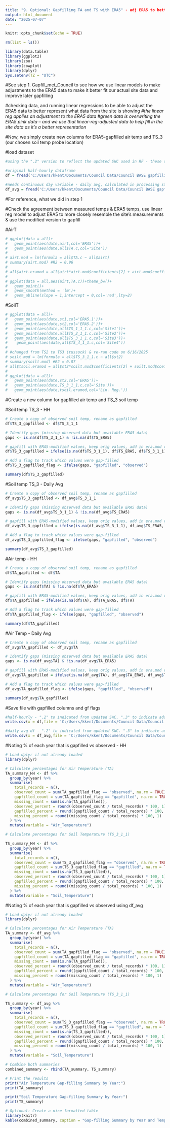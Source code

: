 ```yaml
---
title: "9. Optional: Gapfilling TA and TS with ERA5" - adj ERA5 to better match site measurements, then using that to gapfill missing soil temp and air temp. Using this for annual and seasonal averages, popssibly to train RF model for CO2 and CH4 predictions - do not use gapfilled for stats, budgets, etc.* 
output: html_document
date: "2025-07-07"
---
```


```r
knitr::opts_chunk$set(echo = TRUE)
```

```r
rm(list = ls())

library(data.table)
library(ggplot2)
library(zoo)
library(cowplot)
library(dplyr)
Sys.setenv(TZ = "UTC")
```

#See step 1. Gapfill_met_Council to see how we use linear models to make adjustments to the ERA5 data to make it better fit our actual site data and improve later gapfilling


#checking data, and running linear regressions to be able to adjust the ERA5 data to better represent what data from the site is showing*
#the linear reg applies an adjustment to the ERA5 data 
#green data is overwriting the ERA5 pink data -- and we use that linear-reg-adjusted data to help fill in the site data as it's a better representation*

#Now, we simply create new columns for ERA5-gapfilled air temp and TS_3 (our chosen soil temp probe location)

#load dataset 
```r
#using the ".2" version to reflect the updated SWC used in RF - these should have seasons added already to each DOY

#original half-hourly dataframe 
df = fread('C:/Users/kkent/Documents/Council Data/Council BASE gapfilling/council_gapfilled_clean_2017_2023_for analysis.2.csv',na.strings = c('-9999','NA','NaN','NAN','-7999'))

#needs continuous day variable - daily avg, calculated in processing steps
df_avg = fread('C:/Users/kkent/Documents/Council Data/Council BASE gapfilling/council_AVG_gapfilled_clean_2017_2023_for analysis.2.csv',na.strings = c('-9999','NA','NaN','NAN','-7999'))


```

#For reference, what we did in step 1 

#Check the agreement between measured temps & ERA5 temps, use linear reg model to adjust ERA5 to more closely resemble the site's measurements & use the modified version to gapfill 

#AirT
```r
# ggplot(data = all)+
#   geom_point(aes(date,airt,col='ERA5'))+
#   geom_point(aes(date,all$TA.c,col='Site'))
# 
# airt.mod = lm(formula = all$TA.c ~ all$airt)
# summary(airt.mod) #R2 = 0.96
# 
# all$airt.eramod = all$airt*airt.mod$coefficients[2] + airt.mod$coefficients[1]     
# 
# ggplot(data = all,aes(airt,TA.c))+theme_bw()+
#   geom_point()+
#   geom_smooth(method = 'lm')+
#   geom_abline(slope = 1,intercept = 0,col='red',lty=2)
```

#SoilT
```r
# ggplot(data = all)+
#   geom_point(aes(date,st1,col='ERA5.1'))+
#   geom_point(aes(date,st2,col='ERA5.2'))+
#   geom_point(aes(date,all$TS_1_1_1.c,col='Site1'))+
#   geom_point(aes(date,all$TS_2_1_1.c,col='Site2'))+
#   geom_point(aes(date,all$TS_3_1_1.c,col='Site3'))+
#    geom_point(aes(date,all$TS_4_1_1.c,col='Site4'))
#    
# #changed from TS2 to TS3 (tussock) & re-ran code on 6/16/2025
# soilt.mod = lm(formula = all$TS_3_1_1.c ~ all$st2)
# summary(soilt.mod) #R2 = 0.87
# all$tsoil.eramod = all$st2*soilt.mod$coefficients[2] + soilt.mod$coefficients[1]           
# 
# ggplot(data = all)+
#   geom_point(aes(date,st2,col='ERA5'))+
#   geom_point(aes(date,TS_3_1_1.c,col='Site'))+
#   geom_point(aes(date,tsoil.eramod,col='Lin. Reg.'))
```


#Create a new column for gapfilled air temp and TS_3 soil temp 

#Soil temp TS_3 - HH
```r
# Create a copy of observed soil temp, rename as gapfilled 
df$TS_3_gapfilled <- df$TS_3_1_1

# Identify gaps (missing observed data but available ERA5 data)
gaps <- is.na(df$TS_3_1_1) & !is.na(df$TS_ERA5)

# gapfill with ERA5-modified values, keep orig values, add in era.mod values where there are missing values 
df$TS_3_gapfilled = ifelse(is.na(df$TS_3_1_1), df$TS_ERA5, df$TS_3_1_1)

# Add a flag to track which values were gap-filled
df$TS_3_gapfilled_flag <- ifelse(gaps, "gapfilled", "observed")

summary(df$TS_3_gapfilled)

```


#Soil temp TS_3 - Daily Avg 
```r
# Create a copy of observed soil temp, rename as gapfilled 
df_avg$TS_3_gapfilled <- df_avg$TS_3_1_1

# Identify gaps (missing observed data but available ERA5 data)
gaps <- is.na(df_avg$TS_3_1_1) & !is.na(df_avg$TS_ERA5)

# gapfill with ERA5-modified values, keep orig values, add in era.mod values where there are missing values 
df_avg$TS_3_gapfilled = ifelse(is.na(df_avg$TS_3_1_1), df_avg$TS_ERA5, df_avg$TS_3_1_1)

# Add a flag to track which values were gap-filled
df_avg$TS_3_gapfilled_flag <- ifelse(gaps, "gapfilled", "observed")

summary(df_avg$TS_3_gapfilled)

```



#Air temp - HH
```r
# Create a copy of observed soil temp, rename as gapfilled 
df$TA_gapfilled <- df$TA

# Identify gaps (missing observed data but available ERA5 data)
gaps <- is.na(df$TA) & !is.na(df$TA_ERA5)

# gapfill with ERA5-modified values, keep orig values, add in era.mod values where there are missing values 
df$TA_gapfilled = ifelse(is.na(df$TA), df$TA_ERA5, df$TA)

# Add a flag to track which values were gap-filled
df$TA_gapfilled_flag <- ifelse(gaps, "gapfilled", "observed")

summary(df$TA_gapfilled)

```


#Air Temp - Daily Avg 
```r
# Create a copy of observed soil temp, rename as gapfilled 
df_avg$TA_gapfilled <- df_avg$TA

# Identify gaps (missing observed data but available ERA5 data)
gaps <- is.na(df_avg$TA) & !is.na(df_avg$TA_ERA5)

# gapfill with ERA5-modified values, keep orig values, add in era.mod values where there are missing values 
df_avg$TA_gapfilled = ifelse(is.na(df_avg$TA), df_avg$TA_ERA5, df_avg$TA)

# Add a flag to track which values were gap-filled
df_avg$TA_gapfilled_flag <- ifelse(gaps, "gapfilled", "observed")

summary(df_avg$TA_gapfilled)

```

#Save file with gapfilled columns and gf flags 
```r
#half-hourly - ".2" to indicated from updated SWC, ".3" to indicate added temp gf columns 
write.csv(x = df,file = 'C:/Users/kkent/Documents/Council Data/Council BASE gapfilling/council_gapfilled_clean_2017_2023_for analysis.3.csv',quote = F,row.names = F)

#daily avg df - ".2" to indicated from updated SWC. ".3" to indicate added temp gf columns 
write.csv(x = df_avg,file = 'C:/Users/kkent/Documents/Council Data/Council BASE gapfilling/council_AVG_gapfilled_clean_2017_2023_for analysis.3.csv',quote = F,row.names = F)

```


#Noting % of each year that is gapfilled vs observed - HH 
```r
# Load dplyr if not already loaded
library(dplyr)

# Calculate percentages for Air Temperature (TA)
TA_summary_HH <- df %>%
  group_by(year) %>%
  summarise(
    total_records = n(),
    observed_count = sum(TA_gapfilled_flag == "observed", na.rm = TRUE),
    gapfilled_count = sum(TA_gapfilled_flag == "gapfilled", na.rm = TRUE),
    missing_count = sum(is.na(TA_gapfilled)),
    observed_percent = round((observed_count / total_records) * 100, 1),
    gapfilled_percent = round((gapfilled_count / total_records) * 100, 1),
    missing_percent = round((missing_count / total_records) * 100, 1)
  ) %>%
  mutate(variable = "Air_Temperature")

# Calculate percentages for Soil Temperature (TS_3_1_1)

TS_summary_HH <- df %>%
  group_by(year) %>%
  summarise(
    total_records = n(),
    observed_count = sum(TS_3_gapfilled_flag == "observed", na.rm = TRUE),
    gapfilled_count = sum(TS_3_gapfilled_flag == "gapfilled", na.rm = TRUE),
    missing_count = sum(is.na(TS_3_gapfilled)),
    observed_percent = round((observed_count / total_records) * 100, 1),
    gapfilled_percent = round((gapfilled_count / total_records) * 100, 1),
    missing_percent = round((missing_count / total_records) * 100, 1)
  ) %>%
  mutate(variable = "Soil_Temperature")
```

#Noting % of each year that is gapfilled vs observed using df_avg
```r
# Load dplyr if not already loaded
library(dplyr)

# Calculate percentages for Air Temperature (TA)
TA_summary <- df_avg %>%
  group_by(year) %>%
  summarise(
    total_records = n(),
    observed_count = sum(TA_gapfilled_flag == "observed", na.rm = TRUE),
    gapfilled_count = sum(TA_gapfilled_flag == "gapfilled", na.rm = TRUE),
    missing_count = sum(is.na(TA_gapfilled)),
    observed_percent = round((observed_count / total_records) * 100, 1),
    gapfilled_percent = round((gapfilled_count / total_records) * 100, 1),
    missing_percent = round((missing_count / total_records) * 100, 1)
  ) %>%
  mutate(variable = "Air_Temperature")

# Calculate percentages for Soil Temperature (TS_3_1_1)

TS_summary <- df_avg %>%
  group_by(year) %>%
  summarise(
    total_records = n(),
    observed_count = sum(TS_3_gapfilled_flag == "observed", na.rm = TRUE),
    gapfilled_count = sum(TS_3_gapfilled_flag == "gapfilled", na.rm = TRUE),
    missing_count = sum(is.na(TS_3_gapfilled)),
    observed_percent = round((observed_count / total_records) * 100, 1),
    gapfilled_percent = round((gapfilled_count / total_records) * 100, 1),
    missing_percent = round((missing_count / total_records) * 100, 1)
  ) %>%
  mutate(variable = "Soil_Temperature")

# Combine both summaries
combined_summary <- rbind(TA_summary, TS_summary)

# Print the results
print("Air Temperature Gap-filling Summary by Year:")
print(TA_summary)

print("Soil Temperature Gap-filling Summary by Year:")
print(TS_summary)

# Optional: Create a nice formatted table
library(knitr)
kable(combined_summary, caption = "Gap-filling Summary by Year and Temp Variable")
```


